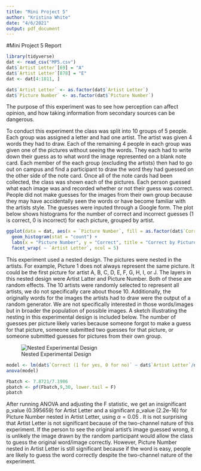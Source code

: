 ---
title: "Mini Project 5"
author: "Kristina White"
date: "4/6/2021"
output: pdf_document
---

#Mini Project 5 Report


```{r, echo=FALSE, warning=FALSE, message=FALSE}
library(tidyverse)
dat <- read_csv("MP5.csv")
dat$`Artist Letter`[69] = "A"
dat$`Artist Letter`[878] = "E"
dat <- dat[4:1811, ]

```

```{r, echo=FALSE, warning=FALSE, message=FALSE}
dat$`Artist Letter` <- as.factor(dat$`Artist Letter`)
dat$`Picture Number` <- as.factor(dat$`Picture Number`)
```


The purpose of this experiment was to see how perception can affect opinion, and how taking information from secondary sources can be dangerous.

To conduct this experiment the class was split into 10 groups of 5 people.  Each group was assigned a letter and had one artist.  The artist was given 4 words they had to draw. Each of the remaining 4 people in each group was given one of the pictures without seeing the words.  They each had to write down their guess as to what word the image represented on a blank note card.  Each member of the each group (excluding the artists) then had to go out on campus and find a participant to draw the word they had guessed on the other side of the note card.  Once all of the note cards had been collected, the class was shown each of the pictures.  Each person guessed what each image was and recorded whether or not their guess was correct. People did not make guesses for the images from their own group because they may have accidentally seen the words or have become familiar with the artists style.  The guesses were inputed through a Google form. The plot below shows histograms for the number of correct and incorrect guesses (1 is correct, 0 is incorrect) for each picture, grouped by artist. 



```{r, echo=FALSE, warning=FALSE, message=FALSE}
ggplot(data = dat, aes(x = `Picture Number`, fill = as.factor(dat$`Correct (1 for yes, 0 for no)`))) + 
  geom_histogram(stat = "count") + 
  labs(x = "Picture Number", y = "Correct", title = "Correct by Picture")+
  facet_wrap( ~ `Artist Letter`, ncol = 5)
```

This experiment used a nested design. The pictures were nested in the artists.  For example, Picture 1 does not always represent the same picture.  It could be the first picture for artist A, B, C, D, E, F, G, H, I, or J.  The layers in this nested design were Artist Latter and Picture Number.  Both of these are random effects.  The 10 artists were randomly selected to represent all artists, we do not specifically care about those 10.  Additionally, the originally words for the images the artists had to draw were the output of a random generator.  We are not specifically interested in those words/images but in broader the population of possible images. A sketch illustrating the nesting in this experimental design is included below.  The number of guesses per picture likely varies because someone forgot to make a guess for that picture, someone submitted two guesses for that picture, or someone submitted guesses for pictures from their own group.

![Nested Experimental Design]("C:/Users/klwhi/OneDrive/Pictures/Saved Pictures/Design.jpg")




```{r, echo=FALSE, warning=FALSE, message=FALSE}
model <- lm(dat$`Correct (1 for yes, 0 for no)` ~ dat$`Artist Letter`/dat$`Picture Number`)
anova(model)
```
```{r, echo=FALSE, warning=FALSE, message=FALSE}
Fbatch <- 7.8721/7.1906
pbatch <- pf(Fbatch,9,30, lower.tail = F)
pbatch
```
After running ANOVA and adjusting the F statistic, we get an insignificant p_value (0.395659) for Artist Letter and a significant p_value (2.2e-16) for Picture Number nested in Artist Letter, using $\alpha = 0.05$ .  It is not surprising that Artist Letter is not significant because of the two-channel nature of this experiment.  If the person to see the original artist's image guessed wrong, it is unlikely the image drawn by the random participant would allow the class to guess the original word/image correctly.  However, Picture Number nested in Artist Letter is still significant because if the word is easy, people are likely to guess the word correctly despite the two-channel nature of the experiment.  


